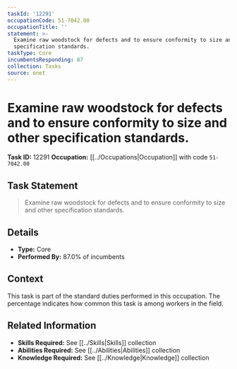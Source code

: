 ```yaml
---
taskId: '12291'
occupationCode: 51-7042.00
occupationTitle: ''
statement: >-
  Examine raw woodstock for defects and to ensure conformity to size and other
  specification standards.
taskType: Core
incumbentsResponding: 87
collection: Tasks
source: onet
---
```

# Examine raw woodstock for defects and to ensure conformity to size and other specification standards.

**Task ID:** 12291
**Occupation:** [[../Occupations|Occupation]] with code `51-7042.00`

## Task Statement

> Examine raw woodstock for defects and to ensure conformity to size and other specification standards.

## Details

- **Type:** Core
- **Performed By:** 87.0% of incumbents

## Context

This task is part of the standard duties performed in this occupation. The percentage indicates how common this task is among workers in the field.

## Related Information

- **Skills Required:** See [[../Skills|Skills]] collection
- **Abilities Required:** See [[../Abilities|Abilities]] collection
- **Knowledge Required:** See [[../Knowledge|Knowledge]] collection

